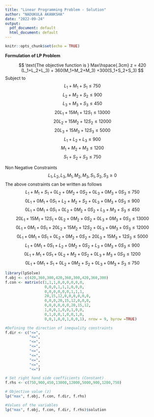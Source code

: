 ---
title: "Linear Programming Problem - Solution"
author: "NADUKULA AKANKSHA"
date: "2022-09-24"
output:
  pdf_document: default
  html_document: default
---

```{r setup, include=FALSE}
knitr::opts_chunk$set(echo = TRUE)
```

**Formulation of LP Problem**

$$  \text{The objective function is } Max\hspace{.3cm} z = 420 (L_1+L_2+L_3) + 360(M_1+M_2+M_3) +300(S_1+S_2+S_3) $$
Subject to 
$$L_1+M_1+S_1 \le 750$$
$$L_2+M_2+S_2 \le 900$$
$$L_3+M_3+S_3 \le 450$$
$$20L_1 +15M_1 +12S_1 \le 13000$$
$$20L_2 +15M_2 +12S_2 \le 12000$$
$$20L_3 +15M_3 +12S_3 \le 5000$$
$$L_1 +L_2 +L_3 \le 900$$
$$M_1 +M_2 +M_3 \le 1200$$
$$S_1 +S_2 +S_3 \le 750$$

Non Negative Constraints
$$L_1,L_2,L_3,M_1,M_2,M_3,S_1,S_2,S_3 \ge 0$$
The above constraints can be written as follows
$$L_1 +M_1 +S_1 +0L_2 +0M_2 +0S_2 +0L_3 +0M_3 +0S_3 \le 750$$
$$0L_1 +0M_1 +0S_1 +L_2 +M_2 +S_2 +0L_3 +0M_3 +0S_3 \le 900$$
$$0L_1 +0M_1 +0S_1 +0L_2 +0M_2 +0S_2 +L_3 +M_3 +S_3 \le 450$$
$$20L_1 +15M_1 +12S_1 +0L_2 +0M_2 +0S_2 +0L_3 +0M_3 +0S_3 \le 13000$$
$$0L_1 +0M_1 +0S_1 +20L_2 +15M_2 +12S_2 +0L_3 +0M_3 +0S_3 \le 12000$$
$$0L_1 +0M_1 +0S_1 +0L_2 +0M_2 +0S_2 +20L_3 +15M_3 +12S_3 \le 5000$$
$$L_1 +0M_1 +0S_1 +L_2 +0M_2 +0S_2 +L_3 +0M_3 +0S_3 \le 900$$
$$0L_1 +M_1 +0S_1 +0L_2 +M_2 +0S_2 +0L_3 +M_3 +0S_3 \le 1200$$
$$0L_1 +0M_1 +S_1 +0L_2 +0M_2 +S_2 +0L_3 +0M_3 +S_3 \le 750$$


```{r}
library(lpSolve)
f.obj <- c(420,360,300,420,360,300,420,360,300)
f.con <- matrix(c(1,1,1,0,0,0,0,0,0,
                  0,0,0,1,1,1,0,0,0,
                  0,0,0,0,0,0,1,1,1,
                  20,15,12,0,0,0,0,0,0,
                  0,0,0,20,15,12,0,0,0,
                  0,0,0,0,0,0,20,15,12,
                  1,0,0,1,0,0,1,0,0,
                  0,1,0,0,1,0,0,1,0,
                  0,0,1,0,0,1,0,0,1), nrow = 9, byrow =TRUE)

#Defining the direction of inequality constraints
f.dir <- c("<=",
           "<=", 
           "<=",
           "<=",
           "<=",
           "<=",
           "<=",
           "<=",
           "<=")

# Set right hand side coefficients (Constant)
f.rhs <- c(750,900,450,13000,12000,5000,900,1200,750)

# Objective value (z)
lp("max", f.obj, f.con, f.dir, f.rhs)

#Values of the variables
lp("max", f.obj, f.con, f.dir, f.rhs)$solution
```

           





